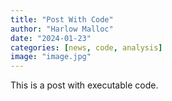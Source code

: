 ```yaml
---
title: "Post With Code"
author: "Harlow Malloc"
date: "2024-01-23"
categories: [news, code, analysis]
image: "image.jpg"
---
```


This is a post with executable code.
